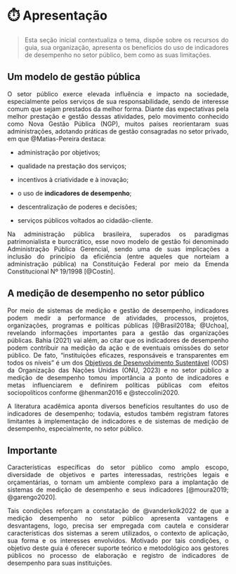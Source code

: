 # ⏱️ Apresentação {#sec-apresentação}

::: {style="text-align: justify;"}
> Esta seção inicial contextualiza o tema, dispõe sobre os recursos do guia, sua organização, apresenta os benefícios do uso de indicadores de desempenho no setor público, bem como as suas limitações.
:::

## Um modelo de gestão pública {.unnumbered}

::: {style="text-align: justify;"}
O setor público exerce elevada influência e impacto na sociedade, especialmente pelos serviços de sua responsabilidade, sendo de interesse comum que sejam prestados da melhor forma. Diante das expectativas pela melhor prestação e gestão dessas atividades, pelo movimento conhecido como Nova Gestão Pública (NGP), muitos países reorientaram suas administrações, adotando práticas de gestão consagradas no setor privado, em que @Matias-Pereira destaca:

-   administração por objetivos;

-   qualidade na prestação dos serviços;

-   incentivos à criatividade e à inovação;

-   o uso de **indicadores de desempenho**;

-   descentralização de poderes e decisões;

-   serviços públicos voltados ao cidadão-cliente.

Na administração pública brasileira, superados os paradigmas patrimonialista e burocrático, esse novo modelo de gestão foi denominado Administração Pública Gerencial, sendo uma de suas implicações a inclusão do princípio da eficiência (entre aqueles que norteiam a administração pública) na Constituição Federal por meio da Emenda Constitucional Nº 19/1998 [@Costin].
:::

## A medição de desempenho no setor público {.unnumbered}

::: {style="text-align: justify;"}
Por meio de sistemas de medição e gestão de desempenho, indicadores podem medir a performance de atividades, processos, projetos, organizações, programas e políticas públicas [@Brasil2018a; @Uchoa], revelando informações importantes para a gestão das organizações públicas. Bahia (2021) vai além, ao citar que os indicadores de desempenho podem contribuir na medição da ação e de eventuais omissões do setor público. De fato, "instituições eficazes, responsáveis e transparentes em todos os níveis" é um dos [Objetivos de Desenvolvimento Sustentável](https://brasil.un.org/pt-br/sdgs) (ODS) da Organização das Nações Unidas (ONU, 2023) e no setor público a medição de desempenho tomou importância a ponto de indicadores e metas influenciarem e definirem políticas públicas com efeitos sociopolíticos conforme @henman2016 e @steccolini2020.

A literatura acadêmica aponta diversos benefícios resultantes do uso de indicadores de desempenho; todavia, estudos também registram fatores limitantes à implementação de indicadores e de sistemas de medição de desempenho, especialmente, no setor público.

::: callout-warning
## Importante

Características específicas do setor público como amplo escopo, diversidade de objetivos e partes interessadas, restrições legais e orçamentárias, o tornam um ambiente complexo para a implantação de sistemas de medição de desempenho e seus indicadores [@moura2019; @garengo2020].
:::

Tais condições reforçam a constatação de @vanderkolk2022 de que a medição desempenho no setor público apresenta vantagens e desvantagens, logo, precisa ser empregada com cautela e considerar características dos sistemas a serem utilizados, o contexto de aplicação, sua forma e os interesses envolvidos. Motivado por tais condições, o objetivo deste guia é oferecer suporte teórico e metodológico aos gestores públicos no processo de elaboração e registro de indicadores de desempenho para suas instituições.
:::

